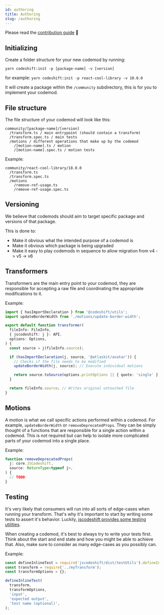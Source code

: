 ```yaml
---
id: authoring
title: Authoring
slug: /authoring
---
```


Please read the [contribution guide](docs/contribution) 🙏

## Initializing

Create a folder structure for your new codemod by running:

`yarn codeshift:init -p [package-name] -v [version]`

for example: `yarn codeshift:init -p react-cool-library -v 10.0.0`

It will create a package within the `/community` subdirectory, this is for you to implement your codemod.

## File structure

The file structure of your codemod will look like this:

```
community/[package-name]/[version]
  /transform.ts / main entrypoint (should contain a transform)
  /transform.spec.ts / main tests
  /motions / different operations that make up by the codemod
    /[motion-name].ts / motion
    /[motion-name].spec.ts / motion tests
```

Example:

```
community/react-cool-library/18.0.0
  /transform.ts
  /transform.spec.ts
  /motions
    /remove-ref-usage.ts
    /remove-ref-usage.spec.ts
```

## Versioning

We believe that codemods should aim to target specific package and versions of that package.

This is done to:

- Make it obvious what the intended purpose of a codemod is
- Make it obvious which package is being upgraded
- Make it easy to play codemods in sequence to allow migration from v4 -> v5 -> v6

## Transformers

Transformers are the main entry point to your codemod, they are responsible for accepting a raw file and coordinating the appropriate modifications to it.

Example:

```ts
import { hasImportDeclaration } from '@codeshift/utils';
import updateBorderWidth from './motions/update-border-width';

export default function transformer(
  fileInfo: FileInfo,
  { jscodeshift: j }: API,
  options: Options,
) {
  const source = j(fileInfo.source);

  if (hasImportDeclaration(j, source, '@atlaskit/avatar')) {
    // Checks if the file needs to be modified
    updateBorderWidth(j, source); // Execute individual motions

    return source.toSource(options.printOptions || { quote: 'single' }); // Writes modified AST to file
  }

  return fileInfo.source; // Writes original untouched file
}
```

## Motions

A motion is what we call specific actions performed within a codemod. For example, `updateBorderWidth` or `removeDeprecatedProps`.
They can be simply thought of a functions that are responsible for a single action within a codemod. This is not required but can help to isolate more complicated parts of your codemod into a single place.

Example:

```ts
function removeDeprecatedProps(
  j: core.JSCodeshift,
  source: ReturnType<typeof j>,
) {
  // TODO:
}
```

## Testing

It's very likely that consumers will run into all sorts of edge-cases when running your transform. That's why it's important to start by writing some tests to assert it's behavior. Luckily, [jscodeshift provides some testing utilities](https://github.com/facebook/jscodeshift#unit-testing).

When creating a codemod, it's best to always try to write your tests first. Think about the start and end state and how you might be able to achieve that. Also, make sure to consider as many edge-cases as you possibly can.

Example:

```ts
const defineInlineTest = require('jscodeshift/dist/testUtils').defineInlineTest;
const transform = require('../myTransform');
const transformOptions = {};

defineInlineTest(
  transform,
  transformOptions,
  'input',
  'expected output',
  'test name (optional)',
);
```
